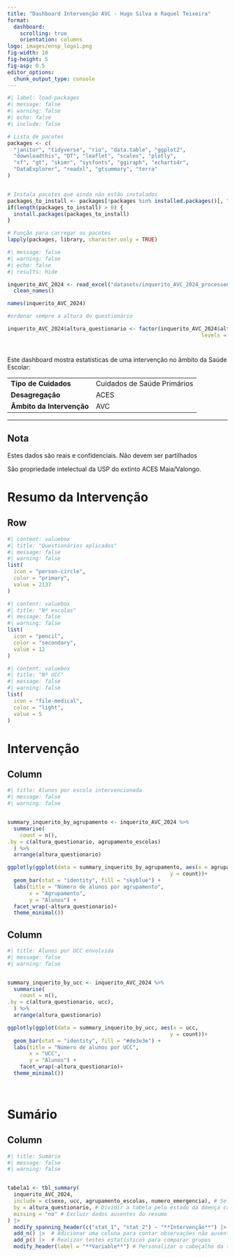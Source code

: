 ```yaml
---
title: "Dashboard Intervenção AVC - Hugo Silva e Raquel Teixeira"
format: 
  dashboard:
    scrolling: true 
    orientation: columns
logo: images/ensp_logo1.png
fig-width: 10
fig-height: 5
fig-asp: 0.5
editor_options: 
  chunk_output_type: console
---
```


```r
#| label: load-packages
#| message: false
#| warning: false
#| echo: false
#| include: false

# Lista de pacotes
packages <- c(
  "janitor", "tidyverse", "rio", "data.table", "ggplot2", 
  "downloadthis", "DT", "leaflet", "scales", "plotly", 
  "sf", "gt", "skimr", "sysfonts", "ggiraph", "echarts4r", 
  "DataExplorer", "readxl", "gtsummary", "terra"
)


# Instala pacotes que ainda não estão instalados
packages_to_install <- packages[!packages %in% installed.packages()[, "Package"]]
if(length(packages_to_install) > 0) {
  install.packages(packages_to_install)
}

# Função para carregar os pacotes
lapply(packages, library, character.only = TRUE)

```

```r
#| message: false
#| warning: false
#| echo: false
#| results: hide

inquerito_AVC_2024 <- read_excel("datasets/inquerito_AVC_2024_processed.xlsx") |> 
  clean_names()

names(inquerito_AVC_2024)

#ordenar sempre a altura do questionário

inquerito_AVC_2024$altura_questionario <- factor(inquerito_AVC_2024$altura_questionario, 
                                                              levels = c("Pré-Intervenção", "Pós-intervenção")) 

```

#  {.sidebar}

Este dashboard mostra estatísticas de uma intervenção no âmbito da Saúde Escolar:

|                           |                             |
|---------------------------|-----------------------------|
| **Tipo de Cuidados**      | Cuidados de Saúde Primários |
| **Desagregação**          | ACES                        |
| **Âmbito da Intervenção** | AVC                         |

------------------------------------------------------------------------

::: {.callout-note collapse="true"}
## Nota

Estes dados são reais e confidenciais. Não devem ser partilhados

São propriedade intelectual da USP do extinto ACES Maia/Valongo.
:::

# Resumo da Intervenção

## Row {height="90%"}

```r
#| content: valuebox
#| title: "Questionários aplicados"
#| message: false
#| warning: false
list(
  icon = "person-circle",
  color = "primary",
  value = 2137
)
```

```r
#| content: valuebox
#| title: "Nº escolas"
#| message: false
#| warning: false
list(
  icon = "pencil",
  color = "secondary",
  value = 12
)
```

```r
#| content: valuebox
#| title: "Nº UCC"
#| message: false
#| warning: false
list(
  icon = "file-medical",
  color = "light",
  value = 5
)
```


# Intervenção {orientation="columns"}

## Column {width="50%"}

```r

#| title: Alunos por escola intervencionada
#| message: false
#| warning: false


summary_inquerito_by_agrupamento <- inquerito_AVC_2024 %>% 
  summarise(
    count = n(),
.by = c(altura_questionario, agrupamento_escolas)
  ) %>%
  arrange(altura_questionario)

ggplotly(ggplot(data = summary_inquerito_by_agrupamento, aes(x = agrupamento_escolas,
                                                    y = count))+
  geom_bar(stat = "identity", fill = "skyblue") +
  labs(title = "Número de alunos por agrupamento",
       x = "Agrupamento",
       y = "Alunos") +
  facet_wrap(~altura_questionario)+
  theme_minimal())
```

## Column {width="50%"}

```r

#| title: Alunos por UCC envolvida
#| message: false
#| warning: false


summary_inquerito_by_ucc <- inquerito_AVC_2024 %>% 
  summarise(
    count = n(),
.by = c(altura_questionario, ucc), 
  ) %>%
  arrange(altura_questionario)

ggplotly(ggplot(data = summary_inquerito_by_ucc, aes(x = ucc,
                                                    y = count))+
  geom_bar(stat = "identity", fill = "#de3e3e") +
  labs(title = "Número de alunos por UCC",
       x = "UCC",
       y = "Alunos") +
    facet_wrap(~altura_questionario)+
  theme_minimal())
  
  
```


# Sumário {orientation="columns"}

## Column 

```r

#| title: Sumário
#| message: false
#| warning: false


tabela1 <- tbl_summary(
  inquerito_AVC_2024,
  include = c(sexo, ucc, agrupamento_escolas, numero_emergencia), # Selecionar variáveis específicas para o resumo
  by = altura_questionario, # Dividir a tabela pelo estado da doença cardíaca
  missing = "no" # Excluir dados ausentes do resumo
) |> 
  modify_spanning_header(c("stat_1", "stat_2") ~ "**Intervenção**") |> 
  add_n() |>  # Adicionar uma coluna para contar observações não ausentes
  add_p() |>  # Realizar testes estatísticos para comparar grupos
  modify_header(label = "**Variable**") # Personalizar o cabeçalho da tabela

```
